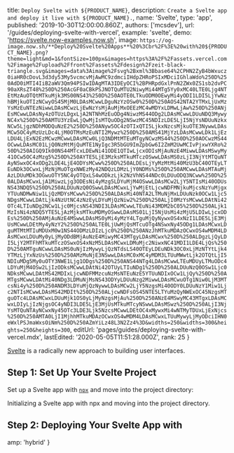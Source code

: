 
  title: `Deploy Svelte with ${PRODUCT_NAME}`,
  description: `Create a Svelte app and deploy it live with ${PRODUCT_NAME}.`,
  name: 'Svelte',
  type: 'app',
  published: '2019-10-30T12:00:00.860Z',
  authors: ['mcsdev'],
  url: '/guides/deploying-svelte-with-vercel',
  example: 'svelte',
  demo: 'https://svelte.now-examples.now.sh',
  image: `https://og-image.now.sh/**Deploy%20Svelte%20Apps**%20%3Cbr%2F%3E%20with%20${PRODUCT_NAME}.png?theme=light&md=1&fontSize=100px&images=https%3A%2F%2Fassets.vercel.com%2Fimage%2Fupload%2Ffront%2Fassets%2Fdesign%2Fzeit-black-triangle.svg&images=data%3Aimage%2Fsvg%2Bxml%3Bbase64%2CPHN2ZyB4bWxucz0iaHR0cDovL3d3dy53My5vcmcvMjAwMC9zdmciIHdpZHRoPSIxMDciIGhlaWdo%250D%250AdD0iMTI4IiB2aWV3Qm94PSIwIDAgMTA3IDEyOCI%2BPHRpdGxlPnN2ZWx0ZS1sb2dvPC90aXRsZT48%250D%250AcGF0aCBkPSJNOTQuMTU2NiwyMi44MTg5Yy0xMC40LTE0Ljg4NTEtMzAuOTQtMTkuMjk3MS00NS43%250D%250AOTE0LTkuODM0OEwyMi4yODI1LDI5LjYwNzhBMjkuOTIzNCwyOS45MjM0LDAsMCwwLDguNzYzOSw0%250D%250AOS42NTA2YTMxLjUxMzYsMzEuNTEzNiwwLDAsMCwzLjEwNzYsMjAuMjMxOEEzMC4wMDYxLDMwLjAw%250D%250ANjEsMCwwLDAsNy4zOTUzLDgxLjA2NTNhMzEuODg4NiwzMS44ODg2LDAsMCwwLDUuNDQ3MywyNC4x%250D%250AMTU3YzEwLjQwMjIsMTQuODg2NSwzMC45NDIzLDE5LjI5NjYsNDUuNzkxNCw5LjgzNDhMODQuNzE2%250D%250ANyw5OC4zOTIxQTI5LjkxNzcsMjkuOTE3NywwLDAsMCw5OC4yMzUzLDc4LjM0OTMsMzEuNTI2Mywz%250D%250AMS41MjYzLDAsMCwwLDk1LjEzLDU4LjExN2EzMCwzMCwwLDAsMCw0LjQ3NDMtMTEuMTgyNCwzMS44%250D%250AOCwzMS44OCwwLDAsMC01LjQ0NzMtMjQuMTE1NyIgc3R5bGU9ImZpbGw6I2ZmM2UwMCIvPjxwYXRo%250D%250AIGQ9Ik00NS44MTcxLDEwNi41ODE1QTIwLjcxODIsMjAuNzE4MiwwLDAsMSwyMy41OCw5OC4zMzg5%250D%250AYTE5LjE3MzksMTkuMTczOSwwLDAsMS0zLjI3NjYtMTQuNTAyNSwxOC4xODg2LDE4LjE4ODYsMCww%250D%250ALDEsLjYyMzMtMi40MzU3bC40OTEyLTEuNDk3OCwxLjMzNjMuOTgxNWEzMy42NDQzLDMzLjY0NDMs%250D%250AMCwwLDAsMTAuMjAzLDUuMDk3OGwuOTY5NC4yOTQxLS4wODkzLjk2NzVhNS44NDc0LDUuODQ3NCww%250D%250ALDAsMCwxLjA1MiwzLjg3ODEsNi4yMzg5LDYuMjM4OSwwLDAsMCw2LjY5NTIsMi40ODUsNS43NDQ5%250D%250ALDUuNzQ0OSwwLDAsMCwxLjYwMjEtLjcwNDFMNjkuMjcsNzYuMjgxYTUuNDMwNiw1LjQzMDYsMCww%250D%250ALDAsMi40NTA2LTMuNjMxLDUuNzk0OCw1Ljc5NDgsMCwwLDAtLjk4NzUtNC4zNzEyLDYuMjQzNiw2%250D%250ALjI0MzYsMCwwLDAtNi42OTc4LTIuNDg2NCw1Ljc0MjcsNS43NDI3LDAsMCwwLTEuNi43MDM2bC05%250D%250ALjk1MzIsNi4zNDQ5YTE5LjAzMjksMTkuMDMyOSwwLDAsMS01LjI5NjUsMi4zMjU5LDIwLjcxODEs%250D%250AMjAuNzE4MSwwLDAsMS0yMi4yMzY4LTguMjQyNywxOS4xNzI1LDE5LjE3MjUsMCwwLDEtMy4yNzY2%250D%250ALTE0LjUwMjQsMTcuOTg4NSwxNy45ODg1LDAsMCwxLDguMTMtMTIuMDUxM0w1NS44ODMzLDIzLjc0%250D%250ANzJhMTkuMDAzOCwxOS4wMDM4LDAsMCwxLDUuMy0yLjMyODdBMjAuNzE4MiwyMC43MTgyLDAsMCwx%250D%250ALDgzLjQyLDI5LjY2MTFhMTkuMTczOSwxOS4xNzM5LDAsMCwxLDMuMjc2NiwxNC41MDI1LDE4LjQs%250D%250AMTguNCwwLDAsMS0uNjIzMywyLjQzNTdsLS40OTEyLDEuNDk3OC0xLjMzNTYtLjk4YTMzLjYxNzUs%250D%250AMzMuNjE3NSwwLDAsMC0xMC4yMDM3LTUuMWwtLjk2OTQtLjI5NDIuMDg5My0uOTY3NWE1Ljg1ODgs%250D%250ANS44NTg4LDAsMCwwLTEuMDUyLTMuODc4LDYuMjM4OSw2LjIzODksMCwwLDAtNi42OTUyLTIuNDg1%250D%250ALDUuNzQ0OSw1Ljc0NDksMCwwLDAtMS42MDIxLjcwNDFMMzcuNzMsNTEuNzE5YTUuNDIxOCw1LjQy%250D%250AMTgsMCwwLDAtMi40NDg3LDMuNjMsNS43ODYyLDUuNzg2MiwwLDAsMCwuOTg1Niw0LjM3MTcsNi4y%250D%250ANDM3LDYuMjQzNywwLDAsMCw2LjY5NzgsMi40ODY0LDUuNzY1Miw1Ljc2NTIsMCwwLDAsMS42MDIt%250D%250ALjcwNDFsOS45NTE5LTYuMzQyNWExOC45NzgsMTguOTc4LDAsMCwxLDUuMjk1OS0yLjMyNzgsMjAu%250D%250ANzE4MSwyMC43MTgxLDAsMCwxLDIyLjIzNjgsOC4yNDI3LDE5LjE3MjUsMTkuMTcyNSwwLDAsMSwz%250D%250ALjI3NjYsMTQuNTAyNCwxNy45OTc3LDE3Ljk5NzcsMCwwLDEtOC4xMywxMi4wNTMyTDUxLjExNjcs%250D%250AMTA0LjI1MjhhMTkuMDAzOCwxOS4wMDM4LDAsMCwxLTUuMywyLjMyODciIHN0eWxlPSJmaWxsOiNm%250D%250AZmYiLz48L3N2Zz4%3D&widths=250&widths=300&heights=250&heights=300`,
  editUrl: 'pages/guides/deploying-svelte-with-vercel.mdx',
  lastEdited: '2020-05-05T11:51:28.000Z',
  rank: 25
}

[Svelte](https://svelte.dev/) is a radically new approach to building user interfaces.

## Step 1: Set Up Your Svelte Project

Set up a Svelte app with [`npx`](https://www.npmjs.com/package/npx) and move into the project directory:

<Snippet dark text="npx degit sveltejs/template my-svelte-project && cd my-svelte-project" />
<Caption>Initializing a Svelte app with <Link href="https://www.npmjs.com/package/npx">npx</Link> and moving into the project directory.</Caption>

## Step 2: Deploying Your Svelte App with <NameWrapper name={PRODUCT_NAME} />

<DeploySection meta={meta} />


  amp: 'hybrid'
}
